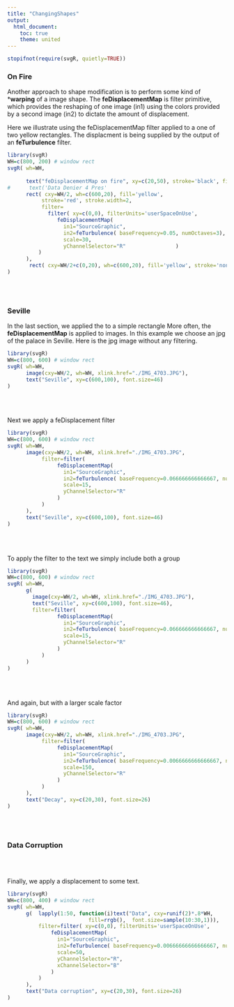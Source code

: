 ```yaml
---
title: "ChangingShapes"
output:
  html_document:
    toc: true
    theme: united
---
```



```r
stopifnot(require(svgR, quietly=TRUE))
```

### On Fire
Another approach to shape modification is to perform some
kind of ***warping** of a image shape. The  **feDisplacementMap** is filter primitive, which provides the reshaping of one image (in1) using the colors provided by a second image (in2) to dictate the amount of displacement.

Here we illustrate using the feDisplacementMap filter applied to a one of two yellow rectangles. The displacment is being supplied by the output of an **feTurbulence** filter.

```r
library(svgR)
WH=c(800, 200) # window rect
svgR( wh=WH, 
      
      text("feDisplacementMap on fire", xy=c(20,50), stroke='black', fill='white', font.size=20),
#      text('Data Denier 4 Pres'
      rect( cxy=WH/2, wh=c(600,20), fill='yellow', 
           stroke='red', stroke.width=2,
           filter=
             filter( xy=c(0,0), filterUnits='userSpaceOnUse',
                feDisplacementMap(
                  in1="SourceGraphic",
                  in2=feTurbulence( baseFrequency=0.05, numOctaves=3), 
                  scale=30,
                  yChannelSelector="R"                )
          )
      ),
       rect( cxy=WH/2+c(0,20), wh=c(600,20), fill='yellow', stroke='none')
)
```

<br><br>





### Seville

In the last section, we applied the  to a simple rectangle
More often, the  **feDisplacementMap** is applied to images. In this example we choose
an jpg of the palace in Seville.
Here is the jpg image without any filtering.

```r
library(svgR)
WH=c(800, 600) # window rect
svgR( wh=WH,       
      image(cxy=WH/2, wh=WH, xlink.href="./IMG_4703.JPG"),
      text("Seville", xy=c(600,100), font.size=46)
)
```
<br><br>

Next we apply a feDisplacement filter

```r
library(svgR)
WH=c(800, 600) # window rect
svgR( wh=WH, 
      image(cxy=WH/2, wh=WH, xlink.href="./IMG_4703.JPG",
           filter=filter(
                feDisplacementMap(
                  in1="SourceGraphic",
                  in2=feTurbulence( baseFrequency=0.066666666666667, numOctaves=3), 
                  scale=15,
                  yChannelSelector="R"
                )
           )
      ),
      text("Seville", xy=c(600,100), font.size=46)
)
```

<br><br>

To apply the filter to the text we simply include both a group

```r
library(svgR)
WH=c(800, 600) # window rect
svgR( wh=WH, 
      g(
        image(cxy=WH/2, wh=WH, xlink.href="./IMG_4703.JPG"),
        text("Seville", xy=c(600,100), font.size=46),
        filter=filter(
                feDisplacementMap(
                  in1="SourceGraphic",
                  in2=feTurbulence( baseFrequency=0.066666666666667, numOctaves=3), 
                  scale=15,
                  yChannelSelector="R"
                )
           )
      )
)
```

<br><br>

And again, but with a larger scale factor

```r
library(svgR)
WH=c(800, 600) # window rect
svgR( wh=WH, 
      image(cxy=WH/2, wh=WH, xlink.href="./IMG_4703.JPG",
           filter=filter(
                feDisplacementMap(
                  in1="SourceGraphic",
                  in2=feTurbulence( baseFrequency=0.0066666666666667, numOctaves=3), 
                  scale=150,
                  yChannelSelector="R"
                )
           )
      ),
      text("Decay", xy=c(20,30), font.size=26)
)
```

<br><br>

### Data Corruption
<br><br>

Finally, we apply a displacement to some text.

```r
library(svgR)
WH=c(800, 400) # window rect
svgR( wh=WH, 
      g(  lapply(1:50, function(i)text("Data", cxy=runif(2)*.8*WH, 
                          fill=rrgb(),  font.size=sample(10:30,1))),
          filter=filter( xy=c(0,0), filterUnits='userSpaceOnUse',
              feDisplacementMap(
                in1="SourceGraphic",
                in2=feTurbulence( baseFrequency=0.00666666666666667, numOctaves=3), 
                scale=50,
                yChannelSelector="R",
                xChannelSelector="B"
              )
          )
      ),
      text("Data corruption", xy=c(20,30), font.size=26)
)
```

<br><br>

